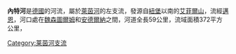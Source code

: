{{Unreferenced|time=2020-03-10T14:07:06+00:00}}
{{Infobox river
| name              = Nette
| image             = Mayen-Nette1-Bubo.JPG
| image_size        = 
| image_alt         = The Nette at Mayen
| image_caption     = [[迈恩|迈恩]]河段
| map               = 
| map_size          = 
| map_alt           =
| map_caption       = 
| source1_location  = 
| source1_coordinates= {{coord|50|26|0.8|N|7|5|23.7|E|name=Modau source}}
| mouth_location    = 
| mouth_coordinates = {{coord|50|25|42|N|7|26|56|E|name=Modau mouth|display=inline,title}}
| progression       = [[莱茵河|莱茵河]] → [[北海_(大西洋)|北海]]
| length            = {{convert|59.1|km|mi|abbr=on}}
| source1_elevation = {{convert|562|m|ft|abbr=on}}
| mouth_elevation   = {{convert|59|m|ft|abbr=on}}
| discharge1_avg    = 
| basin_size        = {{convert|372.398|km2|mi2|abbr=on}}
| river_system      = 莱茵河水系
| tributaries_left  =
| tributaries_right =
}}

'''內特河'''是[[德國|德國]]的河流，屬於[[萊茵河|萊茵河]]的左支流，發源自[[紐堡|紐堡]]以南的[[艾菲爾山|艾菲爾山]]，流經[[邁恩|邁恩]]，河口處在[[魏森圖爾姆|魏森圖爾姆]]和[[安德爾納|安德爾納]]之間，河道全長59公里，流域面積372平方公里，


{{Germany-geo-stub}}

[[Category:莱茵河支流|Category:莱茵河支流]]
{{Authority control}}